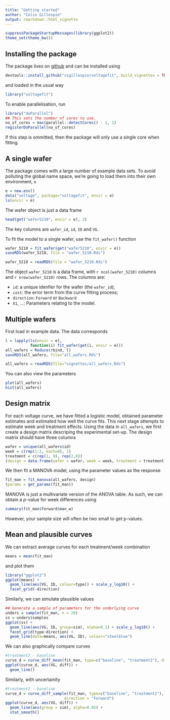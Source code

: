 ```yaml
---
title: "Getting started"
author: "Colin Gillespie"
output: rmarkdown::html_vignette
---
```

<!--
%\VignetteEngine{knitr::rmarkdown}
%\VignetteIndexEntry{Getting started}
-->
  
```r
suppressPackageStartupMessages(library(ggplot2))
theme_set(theme_bw())
```
## Installing the package

The package lives on [github](https://github.com/csgillespie/voltagefit/) and can be installed using

```r
devtools::install_github("csgillespie/voltagefit", build_vignettes = TRUE)
```
and loaded in the usual way
```r
library("voltagefit")
```

To enable parallelisation, run
```r
library("doParallel")
## This sets the number of cores to use.
no_of_cores = max(parallel::detectCores() - 1, 1)
registerDoParallel(no_of_cores)
```
If this step is ommitted, then the package will only use a single core when fitting.

## A single wafer

The package comes with a large number of example data sets. To avoid polluting the
global name space, we're going to load them into their own environment, `e`

```r
e = new.env()
data("voltage", package="voltagefit", envir = e)
ls(envir = e)
```
The wafer object is just a data frame
```r
head(get("wafer5210", envir = e), 3)
```
The key columns are `wafer_id`, `id`, `ID` and `VG`. 

To fit the model to a single wafer, use the `fit_wafer()` function
```r
wafer_5210 = fit_wafer(get("wafer5210", envir = e))
saveRDS(wafer_5210, file = "wafer_5210.Rds")
```
```r
wafer_5210 = readRDS(file = "wafer_5210.Rds")
```
The object `wafer_5210` is a data frame, with `r ncol(wafer_5210)` columns and 
`r nrow(wafer_5210)` rows. The columns are:

  * `id`: a unique idenfier for the wafer (the `wafer_id`);
  * `cost`: the error term from the curve fitting process;
  * `direction`: `Forward` or `Backward`
  * `X1`, ...: Parameters relating to the model.

## Multiple wafers

First load in example data. The data corresponds 
```r
l = lapply(ls(envir = e), 
           function(i) fit_wafer(get(i, envir = e)))
all_wafers = Reduce(rbind, l)
saveRDS(all_wafers, file="all_wafers.Rds")
```
```r
all_wafers = readRDS(file="vignettes/all_wafers.Rds")
```
You can also view the parameters
```r
plot(all_wafers)
hist(all_wafers)
```

## Design matrix

For each voltage curve, we have fitted a logistic model, obtained parameter estimates
and estimated how well the curve fits. This next stage attempts to estimate
week and treatment effects. Using the data in `all_wafers`, we first create a design
matrix descriping the experimental set-up. The design matrix should have
three columns

```r
wafer = unique(all_wafers$id)
week = c(rep(1:2, each=8), 1)
treatment = c(rep(1, 9), rep(2,8))
(design = data.frame(wafer = wafer, week = week, treatment = treatment))
```
We then fit a MANOVA model, using the parameter values as the response
```r
fit_man = fit_manova(all_wafers, design)
(params = get_params(fit_man))
```
MANOVA is just a multivariate version of the ANOVA table. As such, we can
obtain a $p$-value for week differences using
```r
summary(fit_man$forward$man_w)
```
However, your sample size will often be two small to get p-values.

## Mean and plausible curves

We can extract average curves for each treatment/week combination
```r
means = mean(fit_man)
```
and plot them
```r
library("ggplot2")
ggplot(means) + 
  geom_line(aes(VG, ID, colour=type)) + scale_y_log10() + 
  facet_grid(~direction)
```
Similarly, we can simulate plausible values
```r
## Generate a sample of parameters for the underlying curve
unders = sample(fit_man, n = 20)
ss = unders$samples
ggplot(ss) + 
  geom_line(aes(VG, ID, group=sim), alpha=0.1) + scale_y_log10() + 
  facet_grid(type~direction) +
  geom_line(data=means, aes(VG, ID), colour="steelblue")
```
We can also graphically compare curves
```r
#treatment2 - baseline
curve_d = curve_diff_mean(fit_man, type=c("baseline", "treatment2"), direction="Forward")
ggplot(curve_d, aes(VG, diff)) + 
  geom_line()
```
Similarly, with uncertainity
```r
#treatment2 - baseline
curve_d = curve_diff_sample(fit_man, type=c("baseline", "treatment2"), n = 40,  
                          direction = "Forward")
ggplot(curve_d, aes(VG, diff)) + 
  geom_line(aes(group = sim), alpha=0.05) + 
  stat_smooth()
```





